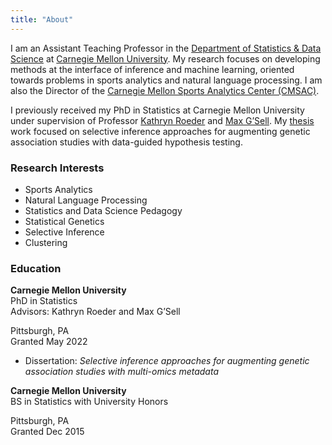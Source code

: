 ```yaml
---
title: "About"
---
```


I am an Assistant Teaching Professor in the [Department of Statistics & Data Science](http://www.stat.cmu.edu/) at [Carnegie Mellon University](http://www.cmu.edu/). My research focuses on developing methods at the interface of inference and machine learning, oriented towards problems in sports analytics and natural language processing. I am also the Director of the [Carnegie Mellon Sports Analytics Center (CMSAC)](https://www.stat.cmu.edu/cmsac).

I previously received my PhD in Statistics at Carnegie Mellon University under supervision of Professor [Kathryn Roeder](https://kathrynmroeder.github.io/) and [Max G’Sell](https://www.andrew.cmu.edu/user/mgsell/). My [thesis](https://kilthub.cmu.edu/articles/thesis/Selective_inference_approaches_for_augmenting_genetic_association_studies_with_multi-omics_metadata/19669593) work focused on selective inference approaches for augmenting genetic association studies with data-guided hypothesis testing.

### Research Interests

- Sports Analytics
- Natural Language Processing
- Statistics and Data Science Pedagogy
- Statistical Genetics
- Selective Inference
- Clustering

### Education

::: {.d-flex .justify-content-between}
::: {}
**Carnegie Mellon University**  
PhD in Statistics  
Advisors: Kathryn Roeder and Max G'Sell
:::
::: {.text-end}
Pittsburgh, PA  
Granted May 2022
:::
:::
- Dissertation: *Selective inference approaches for augmenting genetic association studies with multi-omics metadata*


::: {.d-flex .justify-content-between}
::: {}
**Carnegie Mellon University**  
BS in Statistics with University Honors
:::
::: {.text-end}
Pittsburgh, PA  
Granted Dec 2015
:::
:::

